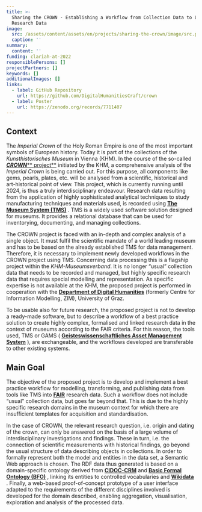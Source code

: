 ```yaml
---
title: >-
  Sharing the CROWN - Establishing a Workflow from Collection Data to Linked
  Research Data
image:
  src: /assets/content/assets/en/projects/sharing-the-crown/image/src.png
  caption: ''
summary:
  content: ''
funding: clariah-at-2022
responsiblePersons: []
projectPartners: []
keywords: []
additionalImages: []
links:
  - label: GitHub Repository
    url: https://github.com/DigitalHumanitiesCraft/crown
  - label: Poster
    url: https://zenodo.org/records/7711407
---
```

## **Context**

The *Imperial Crown* of the Holy Roman Empire is one of the most important symbols of European history. Today it is part of the collections of the *Kunsthistorisches Museum* in Vienna (KHM). In the course of the so-called [***CROWN*****&#x20;project**](https://www.projekt-reichskrone.at/) initiated by the KHM, a comprehensive analysis of the *Imperial Crown* is being carried out. For this purpose, all components like gems, pearls, plates, etc. will be analysed from a scientific, historical and art-historical point of view. This project, which is currently running until 2024, is thus a truly interdisciplinary endeavour. Research data resulting from the application of highly sophisticated analytical techniques to study manufacturing techniques and materials used, is recorded using [**The Museum System (TMS)**](https://www.gallerysystems.com/solutions/collections-management/) . TMS is a widely used software solution designed for museums. It provides a relational database that can be used for inventorying, documenting, and managing collections.

The CROWN project is faced with an in-depth and complex analysis of a single object. It must fulfil the scientific mandate of a world leading museum and has to be based on the already established TMS for data management. Therefore, it is necessary to implement newly developed workflows in the CROWN project using TMS. Concerning data processing this is a flagship project within the *KHM-Museumsverband*. It is no longer “usual” collection data that needs to be recorded and managed, but highly specific research data that requires special modelling and representation. As specific expertise is not available at the KHM, the proposed project is performed in cooperation with the [**Department of Digital Humanities**](https://digital-humanities.uni-graz.at/en/) (formerly Centre for Information Modelling, ZIM), University of Graz.

To be usable also for future research, the proposed project is not to develop a ready-made software, but to describe a workflow of a best practice solution to create highly complex, formalised and linked research data in the context of museums according to the FAIR criteria. For this reason, the tools used, TMS or GAMS ( [**Geisteswissenschaftliches Asset Management System**](https://gams.uni-graz.at/) ), are exchangeable, and the workflows developed are transferable to other existing systems.

## **Main Goal**

The objective of the proposed project is to develop and implement a best practice workflow for modelling, transforming, and publishing data from tools like TMS into [**FAIR**](https://www.go-fair.org/fair-principles/) research data. Such a workflow does not include “usual” collection data, but goes far beyond that. This is due to the highly specific research domains in the museum context for which there are insufficient templates for acquisition and standardisation.

In the case of CROWN, the relevant research question, i.e. origin and dating of the crown, can only be answered on the basis of a large volume of interdisciplinary investigations and findings. These in turn, i.e. the connection of scientific measurements with historical findings, go beyond the usual structure of data describing objects in collections. In order to formally represent both the model and entities in the data set, a Semantic Web approach is chosen. The RDF data thus generated is based on a domain-specific ontology derived from [**CIDOC-CRM**](https://www.cidoc-crm.org/) and [**Basic Formal Ontology (BFO)**](https://basic-formal-ontology.org/) , linking its entities to controlled vocabularies and [**Wikidata**](https://www.wikidata.org/) . Finally, a web-based proof-of-concept prototype of a user interface adapted to the requirements of the different disciplines involved is developed for the domain described, enabling aggregation, visualisation, exploration and analysis of the processed data.
